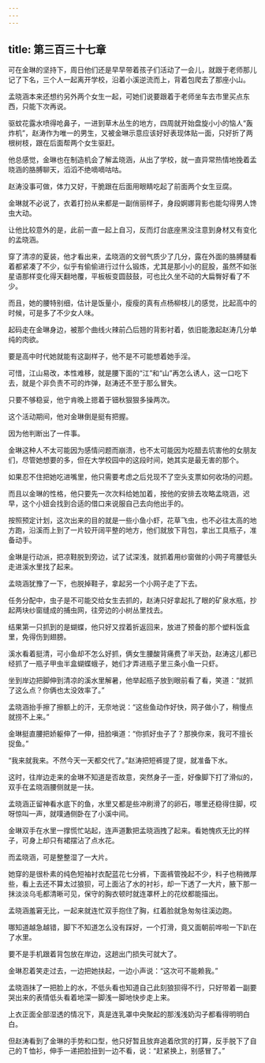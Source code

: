 ```yaml
---
---
---
```

title: 第三百三十七章
---




可在金琳的坚持下，周日他们还是早早带着孩子们活动了一会儿，就跟于老师那儿记了下名，三个人一起离开学校，沿着小溪逆流而上，背着包爬去了那座小山。

孟晓涵本来还想约另外两个女生一起，可她们说要跟着于老师坐车去市里买点东西，只能下次再说。

驱蚊花露水喷得呛鼻子，一进到草木丛生的地方，四周就开始盘旋小小的恼人“轰炸机”，赵涛作为唯一的男生，又被金琳示意应该好好表现体贴一面，只好折了两根树枝，跟在后面帮两个女生驱赶。

他总感觉，金琳也在制造机会了解孟晓涵，从出了学校，就一直异常热情地挽着孟晓涵的胳膊聊天，滔滔不绝嘀嘀咕咕。

赵涛没事可做，体力又好，干脆跟在后面用眼睛吃起了前面两个女生豆腐。

金琳就不必说了，衣着打扮从来都是一副俏丽样子，身段婀娜背影也能勾得男人馋虫大动。

让他比较意外的是，此前一直一起上自习，反而灯台底座黑没注意到身材又有变化的孟晓涵。

穿了清凉的夏装，他才看出来，孟晓涵的文弱气质少了几分，露在外面的胳膊腿看着都紧凑了不少，似乎有偷偷进行过什么锻炼，尤其是那小小的屁股，虽然不如张星语那样变化得天翻地覆，平板板变圆鼓鼓，可也比久坐不动的大扁臀好看了不少。

而且，她的腰特别细，估计是饭量小，瘦瘦的真有点杨柳枝儿的感觉，比起高中的时候，可是多了不少女人味。

起码走在金琳身边，被那个曲线火辣前凸后翘的背影衬着，依旧能激起赵涛几分单纯的肉欲。

要是高中时代她就能有这副样子，他不是不可能想着她手淫。

可惜，江山易改，本性难移，就是腰下面的“江”和“山”再怎么诱人，这一口吃下去，就是个非负责不可的炸弹，赵涛还不至于那么冒失。

只要不够稳妥，他宁肯晚上摁着于钿秋狠狠多操两次。

这个活动期间，他对金琳倒是挺有把握。

因为他判断出了一件事。

金琳这种人不太可能因为感情问题而崩溃，也不太可能因为吃醋去坑害他的女朋友们，尽管她想要的多，但在大学校园中的这段时间，她其实是最无害的那个。

如果忍不住把她吃进嘴里，他只需要考虑之后兑现不了空头支票如何收场的问题。

而且以金琳的性格，他只要先一次次料给她加着，按他的安排去攻略孟晓涵，迟早，这个小妞会找到合适的借口来说服自己去向他出手的。

按照预定计划，这次出来的目的就是一些小鱼小虾，花草飞虫，也不必往太高的地方跑，沿溪而上到了一片较开阔平整的地方，他们就放下背包，拿出工具瓶子，准备动手。

金琳是行动派，把凉鞋脱到旁边，试了试深浅，就抓着用纱窗做的小网子弯腰低头走进溪水里找了起来。

孟晓涵犹豫了一下，也脱掉鞋子，拿起另一个小网子走了下去。

任务分配中，虫子是不可能交给女生去抓的，赵涛只好拿起扎了眼的矿泉水瓶，抄起两块纱窗缝成的捕虫网，往旁边的小树丛里找去。

结果第一只抓到的是蝴蝶，他只好又捏着折返回来，放进了预备的那个塑料饭盒里，免得伤到翅膀。

溪水看着挺清，可小鱼却不怎么好抓，俩女生腰酸背痛费了半天劲，赵涛这儿都已经抓了一瓶子甲虫半盒蝴蝶蛾子，她们才弄进瓶子里三条小鱼一只虾。

坐到岸边把脚伸到清凉的溪水里解暑，他举起瓶子放到眼前看了看，笑道：“就抓了这么点？你俩也太没效率了。”

孟晓涵抬手擦了擦额上的汗，无奈地说：“这些鱼动作好快，网子做小了，稍慢点就捞不上来。”

金琳挺直腰把娇躯伸了一伸，扭脸嗔道：“你抓好虫子了？那换你来，我可不擅长捉鱼。”

“我来就我来。不然今天一天都交代了。”赵涛把短裤提了提，就准备下水。

这时，往岸边走来的金琳不知道是否故意，突然身子一歪，好像脚下打了滑似的，双手在孟晓涵腰侧就是一扶。

孟晓涵正留神看水底下的鱼，水里又都是些冲刷滑了的卵石，哪里还稳得住脚，哎呀惊叫一声，就噗通侧卧在了小溪中间。

金琳双手在水里一撑慌忙站起，连声道歉把孟晓涵拽了起来。看她愧疚无比的样子，可身上却只有裙摆沾了点水花。

而孟晓涵，可是整整湿了一大片。

她穿的是很朴素的纯色短袖衬衣配蓝花七分裤，下面裤管挽起不少，料子也稍微厚些，看上去还不算太过狼狈，可上面沾了水的衬衫，却一下透了一大片，腋下那一抹淡淡乌毛都清晰可见，保守的胸衣顿时就连罩杯上的花纹都能描出。

孟晓涵羞窘无比，一起来就连忙双手抱住了胸，红着脸就急匆匆往溪边跑。

哪知道越急越错，脚下不知道怎么没有踩好，一个打滑，竟又面朝前哗啦一下趴在了水里。

要不是手机跟着背包放在岸边，这趟出门损失可就大了。

金琳忍着笑走过去，一边把她扶起，一边小声说：“这次可不能赖我。”

孟晓涵抹了一把脸上的水，不低头看也知道自己此刻狼狈得不行，只好带着一副要哭出来的表情低头看着地深一脚浅一脚地快步走上来。

上衣正面全部湿透的情况下，真是连乳罩中央聚起的那浅浅奶沟子都看得明明白白。

但赵涛看到了金琳的手势和口型，他只好暂且放弃追着欣赏的打算，反手脱下了自己的Ｔ恤衫，伸手一递把脸扭到一边不看，说：“赶紧换上，别感冒了。”